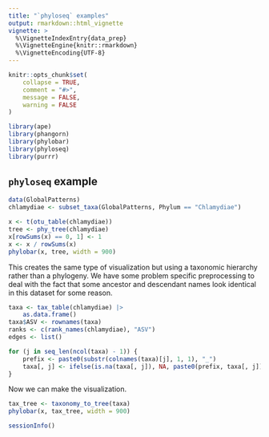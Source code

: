 ```yaml
---
title: "`phyloseq` examples"
output: rmarkdown::html_vignette
vignette: >
  %\VignetteIndexEntry{data_prep}
  %\VignetteEngine{knitr::rmarkdown}
  %\VignetteEncoding{UTF-8}
---
```


```r
knitr::opts_chunk$set(
    collapse = TRUE,
    comment = "#>",
    message = FALSE,
    warning = FALSE
)
```

```r
library(ape)
library(phangorn)
library(phylobar)
library(phyloseq)
library(purrr)
```

## `phyloseq` example

```r
data(GlobalPatterns)
chlamydiae <- subset_taxa(GlobalPatterns, Phylum == "Chlamydiae")

x <- t(otu_table(chlamydiae))
tree <- phy_tree(chlamydiae)
x[rowSums(x) == 0, 1] <- 1
x <- x / rowSums(x)
phylobar(x, tree, width = 900)
```

This creates the same type of visualization but using a taxonomic hierarchy
rather than a phylogeny.  We have some problem specific preprocessing to deal
with the fact that some ancestor and descendant names look identical in this
dataset for some reason.

```r
taxa <- tax_table(chlamydiae) |>
    as.data.frame()
taxa$ASV <- rownames(taxa)
ranks <- c(rank_names(chlamydiae), "ASV")
edges <- list()

for (j in seq_len(ncol(taxa) - 1)) {
    prefix <- paste0(substr(colnames(taxa)[j], 1, 1), "_")
    taxa[, j] <- ifelse(is.na(taxa[, j]), NA, paste0(prefix, taxa[, j]))
}
```

Now we can make the visualization.

```r
tax_tree <- taxonomy_to_tree(taxa)
phylobar(x, tax_tree, width = 900)
```
```r
sessionInfo()
```